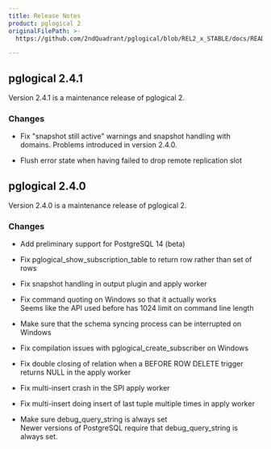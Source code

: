 ```yaml
---
title: Release Notes
product: pglogical 2
originalFilePath: >-
  https://github.com/2ndQuadrant/pglogical/blob/REL2_x_STABLE/docs/README.md?plain=1#L953-#L993

---
```


## pglogical 2.4.1

Version 2.4.1 is a maintenance release of pglogical 2.

### Changes

-   Fix "snapshot still active" warnings and snapshot handling with
    domains.  Problems introduced in version 2.4.0.

-   Flush error state when having failed to drop remote replication slot

## pglogical 2.4.0

Version 2.4.0 is a maintenance release of pglogical 2.

### Changes

-   Add preliminary support for PostgreSQL 14 (beta)

-   Fix pglogical_show_subscription_table to return row rather than set of rows

-   Fix snapshot handling in output plugin and apply worker

-   Fix command quoting on Windows so that it actually works  
    Seems like the API used before has 1024 limit on command line length

-   Make sure that the schema syncing process can be interrupted on Windows

-   Fix compilation issues with pglogical_create_subscriber on Windows

-   Fix double closing of relation when a BEFORE ROW DELETE trigger returns NULL
    in the apply worker

-   Fix multi-insert crash in the SPI apply worker

-   Fix multi-insert doing insert of last tuple multiple times in apply worker

-   Make sure debug_query_string is always set  
    Newer versions of PostgreSQL require that debug_query_string is always set.
